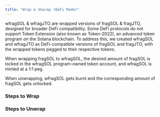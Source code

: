 ```yaml
---
title: "Wrap & Unwrap (DeFi Mode)"
---
```


wfragSOL & wfragJTO are wrapped versions of fragSOL & fragJTO, designed for broader DeFi compatibility. Some DeFi protocols do not support Token Extension (also known as Token-2022), an advanced token program on the Solana blockchain. To address this, we created wfragSOL and wfragJTO as DeFi-compatible versions of fragSOL and fragJTO, with the wrapped tokens pegged to their respective tokens.

When wrapping fragSOL to wfragSOL, the desired amount of fragSOL is locked in the wfragSOL program-owned token account, and wfragSOL is minted at a 1:1 peg.

When unwrapping, wfragSOL gets burnt and the corresponding amount of fragSOL gets unlocked.

### Steps to Wrap

### Steps to Unwrap